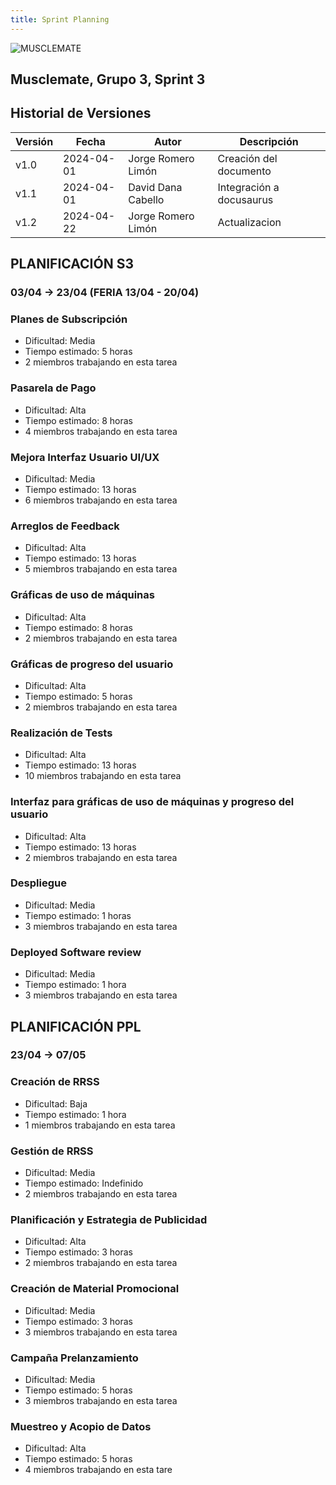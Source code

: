 ```yaml
---
title: Sprint Planning
---
```


![MUSCLEMATE](../logo.png)

## Musclemate, Grupo 3, Sprint 3

## Historial de Versiones

| Versión | Fecha      | Autor              | Descripción              |
| ------- | ---------- | ------------------ | ------------------------ |
| v1.0    | 2024-04-01 | Jorge Romero Limón | Creación del documento   |
| v1.1    | 2024-04-01 | David Dana Cabello | Integración a docusaurus |
| v1.2    | 2024-04-22 | Jorge Romero Limón | Actualizacion |

## PLANIFICACIÓN S3

### 03/04 → 23/04 (FERIA 13/04 - 20/04)

### Planes de Subscripción

- Dificultad: Media
- Tiempo estimado: 5 horas
- 2 miembros trabajando en esta tarea

### Pasarela de Pago

- Dificultad: Alta
- Tiempo estimado: 8 horas
- 4 miembros trabajando en esta tarea

### Mejora Interfaz Usuario UI/UX

- Dificultad: Media
- Tiempo estimado: 13 horas
- 6 miembros trabajando en esta tarea

### Arreglos de Feedback
- Dificultad: Alta
- Tiempo estimado: 13 horas
- 5 miembros trabajando en esta tarea

### Gráficas de uso de máquinas

- Dificultad: Alta
- Tiempo estimado: 8 horas
- 2 miembros trabajando en esta tarea

### Gráficas de progreso del usuario 

- Dificultad: Alta
- Tiempo estimado: 5 horas
- 2 miembros trabajando en esta tarea

### Realización de Tests
- Dificultad: Alta
- Tiempo estimado: 13 horas
- 10 miembros trabajando en esta tarea

### Interfaz para gráficas de uso de máquinas y progreso del usuario

- Dificultad: Alta
- Tiempo estimado: 13 horas
- 2 miembros trabajando en esta tarea

### Despliegue

- Dificultad: Media
- Tiempo estimado: 1 horas
- 3 miembros trabajando en esta tarea

### Deployed Software review
- Dificultad: Media
- Tiempo estimado: 1 hora
- 3 miembros trabajando en esta tarea

## PLANIFICACIÓN PPL

### 23/04 → 07/05

### Creación de RRSS
- Dificultad: Baja
- Tiempo estimado: 1 hora
- 1 miembros trabajando en esta tarea

### Gestión de RRSS
- Dificultad: Media
- Tiempo estimado: Indefinido
- 2 miembros trabajando en esta tarea

### Planificación y Estrategia de Publicidad
- Dificultad: Alta
- Tiempo estimado: 3 horas
- 2 miembros trabajando en esta tarea

### Creación de Material Promocional
- Dificultad: Media
- Tiempo estimado: 3 horas
- 3 miembros trabajando en esta tarea

### Campaña Prelanzamiento
- Dificultad: Media
- Tiempo estimado: 5 horas
- 3 miembros trabajando en esta tarea

### Muestreo y Acopio de Datos
- Dificultad: Alta
- Tiempo estimado: 5 horas
- 4 miembros trabajando en esta tare
